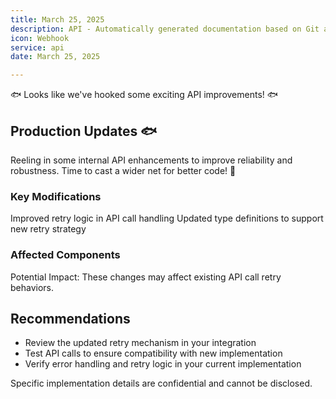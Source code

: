 ```yaml
---
title: March 25, 2025
description: API - Automatically generated documentation based on Git activity.
icon: Webhook
service: api
date: March 25, 2025

---
```


🐟 Looks like we've hooked some exciting API improvements! 🐟

## Production Updates 🐟

<Callout type="info">
  Reeling in some internal API enhancements to improve reliability and robustness. Time to cast a wider net for better code! 🎣
</Callout>

### Key Modifications

<Steps>
  <Step>Improved retry logic in API call handling</Step>
  <Step>Updated type definitions to support new retry strategy</Step>
</Steps>

### Affected Components

<Files>
  <Folder name="meeting_bot">
    <Folder name="recording_server">
      <Folder name="src">
        <File name="main.ts" />
        <File name="types.ts" />
      </Folder>
    </Folder>
  </Folder>
</Files>

<Callout type="warn">
  Potential Impact: These changes may affect existing API call retry behaviors.
</Callout>

## Recommendations

- Review the updated retry mechanism in your integration
- Test API calls to ensure compatibility with new implementation
- Verify error handling and retry logic in your current implementation

<Accordions>
  <Accordion title="Technical Details" defaultOpen>
    Specific implementation details are confidential and cannot be disclosed.
  </Accordion>
</Accordions>